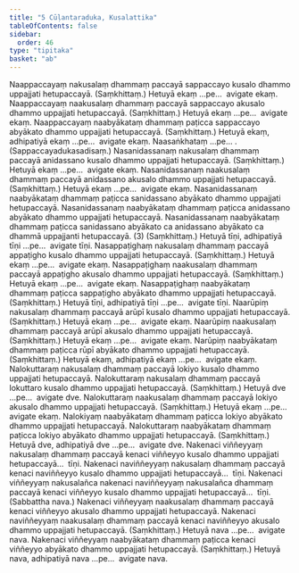```yaml
---
title: "5 Cūḷantaraduka, Kusalattika"
tableOfContents: false
sidebar:
  order: 46
type: "tipitaka"
basket: "ab"
---
```



<DynamicBreadcrumb />

<Division number="10">

<Paragraph number="23">
Naappaccayaṃ nakusalaṃ dhammaṃ paccayā sappaccayo kusalo dhammo uppajjati hetupaccayā. (Saṃkhittaṃ.) Hetuyā ekaṃ …pe…  avigate ekaṃ.
</Paragraph>

<Paragraph number="24">
Naappaccayaṃ naakusalaṃ dhammaṃ paccayā sappaccayo akusalo dhammo uppajjati hetupaccayā. (Saṃkhittaṃ.) Hetuyā ekaṃ …pe…  avigate ekaṃ.
</Paragraph>

<Paragraph number="25">
Naappaccayaṃ naabyākataṃ dhammaṃ paṭicca sappaccayo abyākato dhammo uppajjati hetupaccayā. (Saṃkhittaṃ.) Hetuyā ekaṃ, adhipatiyā ekaṃ …pe…  avigate ekaṃ.
</Paragraph>

</Division>
<Division number="11">

<Paragraph number="26">
Naasaṅkhataṃ …pe… . (Sappaccayadukasadisaṃ.)
</Paragraph>

</Division>
<Division number="12">

<Paragraph number="27">
Nasanidassanaṃ nakusalaṃ dhammaṃ paccayā anidassano kusalo dhammo uppajjati hetupaccayā. (Saṃkhittaṃ.) Hetuyā ekaṃ …pe…  avigate ekaṃ.
</Paragraph>

<Paragraph number="28">
Nasanidassanaṃ naakusalaṃ dhammaṃ paccayā anidassano akusalo dhammo uppajjati hetupaccayā. (Saṃkhittaṃ.) Hetuyā ekaṃ …pe…  avigate ekaṃ.
</Paragraph>

<Paragraph number="29">
Nasanidassanaṃ naabyākataṃ dhammaṃ paṭicca sanidassano abyākato dhammo uppajjati hetupaccayā. Nasanidassanaṃ naabyākataṃ dhammaṃ paṭicca anidassano abyākato dhammo uppajjati hetupaccayā. Nasanidassanaṃ naabyākataṃ dhammaṃ paṭicca sanidassano abyākato ca anidassano abyākato ca dhammā uppajjanti hetupaccayā. (3) (Saṃkhittaṃ.) Hetuyā tīṇi, adhipatiyā tīṇi …pe…  avigate tīṇi.
</Paragraph>

</Division>
<Division number="13">

<Paragraph number="30">
Nasappaṭighaṃ nakusalaṃ dhammaṃ paccayā appaṭigho kusalo dhammo uppajjati hetupaccayā. (Saṃkhittaṃ.) Hetuyā ekaṃ …pe…  avigate ekaṃ.
</Paragraph>

<Paragraph number="31">
Nasappaṭighaṃ naakusalaṃ dhammaṃ paccayā appaṭigho akusalo dhammo uppajjati hetupaccayā. (Saṃkhittaṃ.) Hetuyā ekaṃ …pe…  avigate ekaṃ.
</Paragraph>

<Paragraph number="32">
Nasappaṭighaṃ naabyākataṃ dhammaṃ paṭicca sappaṭigho abyākato dhammo uppajjati hetupaccayā. (Saṃkhittaṃ.) Hetuyā tīṇi, adhipatiyā tīṇi …pe…  avigate tīṇi.
</Paragraph>

</Division>
<Division number="14">

<Paragraph number="33">
Naarūpiṃ nakusalaṃ dhammaṃ paccayā arūpī kusalo dhammo uppajjati hetupaccayā. (Saṃkhittaṃ.) Hetuyā ekaṃ …pe…  avigate ekaṃ.
</Paragraph>

<Paragraph number="34">
Naarūpiṃ naakusalaṃ dhammaṃ paccayā arūpī akusalo dhammo uppajjati hetupaccayā. (Saṃkhittaṃ.) Hetuyā ekaṃ …pe…  avigate ekaṃ.
</Paragraph>

<Paragraph number="35">
Narūpiṃ naabyākataṃ dhammaṃ paṭicca rūpī abyākato dhammo uppajjati hetupaccayā. (Saṃkhittaṃ.) Hetuyā ekaṃ, adhipatiyā ekaṃ …pe…  avigate ekaṃ.
</Paragraph>

</Division>
<Division number="15">

<Paragraph number="36">
Nalokuttaraṃ nakusalaṃ dhammaṃ paccayā lokiyo kusalo dhammo uppajjati hetupaccayā. Nalokuttaraṃ nakusalaṃ dhammaṃ paccayā lokuttaro kusalo dhammo uppajjati hetupaccayā. (Saṃkhittaṃ.) Hetuyā dve …pe…  avigate dve.
</Paragraph>

<Paragraph number="37">
Nalokuttaraṃ naakusalaṃ dhammaṃ paccayā lokiyo akusalo dhammo uppajjati hetupaccayā. (Saṃkhittaṃ.) Hetuyā ekaṃ …pe…  avigate ekaṃ.
</Paragraph>

<Paragraph number="38">
Nalokiyaṃ naabyākataṃ dhammaṃ paṭicca lokiyo abyākato dhammo uppajjati hetupaccayā. Nalokuttaraṃ naabyākataṃ dhammaṃ paṭicca lokiyo abyākato dhammo uppajjati hetupaccayā. (Saṃkhittaṃ.) Hetuyā dve, adhipatiyā dve …pe…  avigate dve.
</Paragraph>

</Division>
<Division number="16">

<Paragraph number="39">
Nakenaci viññeyyaṃ nakusalaṃ dhammaṃ paccayā kenaci viññeyyo kusalo dhammo uppajjati hetupaccayā…  tīṇi.
</Paragraph>

<Paragraph number="40">
Nakenaci naviññeyyaṃ nakusalaṃ dhammaṃ paccayā kenaci naviññeyyo kusalo dhammo uppajjati hetupaccayā…  tīṇi.
</Paragraph>

<Paragraph number="41">
Nakenaci viññeyyaṃ nakusalañca nakenaci naviññeyyaṃ nakusalañca dhammaṃ paccayā kenaci viññeyyo kusalo dhammo uppajjati hetupaccayā…  tīṇi. (Sabbattha nava.)
</Paragraph>

<Paragraph number="42">
Nakenaci viññeyyaṃ naakusalaṃ dhammaṃ paccayā kenaci viññeyyo akusalo dhammo uppajjati hetupaccayā. Nakenaci naviññeyyaṃ naakusalaṃ dhammaṃ paccayā kenaci naviññeyyo akusalo dhammo uppajjati hetupaccayā. (Saṃkhittaṃ.) Hetuyā nava …pe…  avigate nava.
</Paragraph>

<Paragraph number="43">
Nakenaci viññeyyaṃ naabyākataṃ dhammaṃ paṭicca kenaci viññeyyo abyākato dhammo uppajjati hetupaccayā. (Saṃkhittaṃ.) Hetuyā nava, adhipatiyā nava …pe…  avigate nava.
</Paragraph>
</Division>